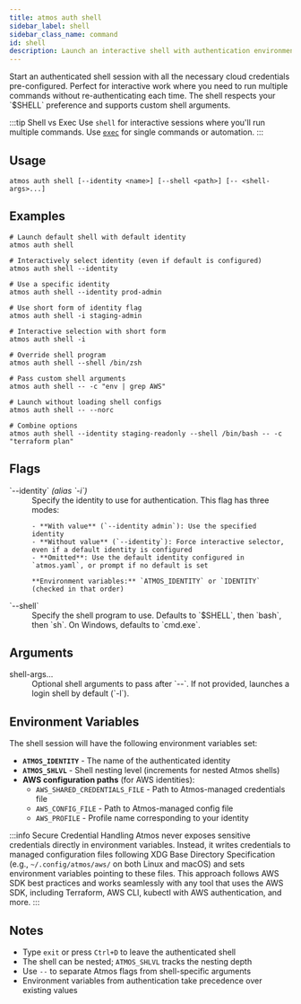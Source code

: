 ```yaml
---
title: atmos auth shell
sidebar_label: shell
sidebar_class_name: command
id: shell
description: Launch an interactive shell with authentication environment variables configured for the selected identity.
---
```


<Intro>
Start an authenticated shell session with all the necessary cloud credentials pre-configured. Perfect for interactive work where you need to run multiple commands without re-authenticating each time. The shell respects your `$SHELL` preference and supports custom shell arguments.
</Intro>

<Screengrab title="atmos auth shell --help" slug="atmos-auth-shell--help" />

:::tip Shell vs Exec
Use `shell` for interactive sessions where you'll run multiple commands. Use [`exec`](/cli/commands/auth/exec) for single commands or automation.
:::

## Usage

```shell
atmos auth shell [--identity <name>] [--shell <path>] [-- <shell-args>...]
```

## Examples

```shell
# Launch default shell with default identity
atmos auth shell

# Interactively select identity (even if default is configured)
atmos auth shell --identity

# Use a specific identity
atmos auth shell --identity prod-admin

# Use short form of identity flag
atmos auth shell -i staging-admin

# Interactive selection with short form
atmos auth shell -i

# Override shell program
atmos auth shell --shell /bin/zsh

# Pass custom shell arguments
atmos auth shell -- -c "env | grep AWS"

# Launch without loading shell configs
atmos auth shell -- --norc

# Combine options
atmos auth shell --identity staging-readonly --shell /bin/bash -- -c "terraform plan"
```

## Flags

<dl>
  <dt>`--identity` <em>(alias `-i`)</em></dt>
  <dd>
    Specify the identity to use for authentication. This flag has three modes:

    - **With value** (`--identity admin`): Use the specified identity
    - **Without value** (`--identity`): Force interactive selector, even if a default identity is configured
    - **Omitted**: Use the default identity configured in `atmos.yaml`, or prompt if no default is set

    **Environment variables:** `ATMOS_IDENTITY` or `IDENTITY` (checked in that order)
  </dd>

  <dt>`--shell`</dt>
  <dd>Specify the shell program to use. Defaults to `$SHELL`, then `bash`, then `sh`. On Windows, defaults to `cmd.exe`.</dd>
</dl>

## Arguments

<dl>
  <dt>shell-args...</dt>
  <dd>Optional shell arguments to pass after `--`. If not provided, launches a login shell by default (`-l`).</dd>
</dl>

## Environment Variables

The shell session will have the following environment variables set:

- **`ATMOS_IDENTITY`** - The name of the authenticated identity
- **`ATMOS_SHLVL`** - Shell nesting level (increments for nested Atmos shells)
- **AWS configuration paths** (for AWS identities):
  - `AWS_SHARED_CREDENTIALS_FILE` - Path to Atmos-managed credentials file
  - `AWS_CONFIG_FILE` - Path to Atmos-managed config file
  - `AWS_PROFILE` - Profile name corresponding to your identity

:::info Secure Credential Handling
Atmos never exposes sensitive credentials directly in environment variables. Instead, it writes credentials to managed configuration files following XDG Base Directory Specification (e.g., `~/.config/atmos/aws/` on both Linux and macOS) and sets environment variables pointing to these files. This approach follows AWS SDK best practices and works seamlessly with any tool that uses the AWS SDK, including Terraform, AWS CLI, kubectl with AWS authentication, and more.
:::

## Notes

- Type `exit` or press `Ctrl+D` to leave the authenticated shell
- The shell can be nested; `ATMOS_SHLVL` tracks the nesting depth
- Use `--` to separate Atmos flags from shell-specific arguments
- Environment variables from authentication take precedence over existing values

